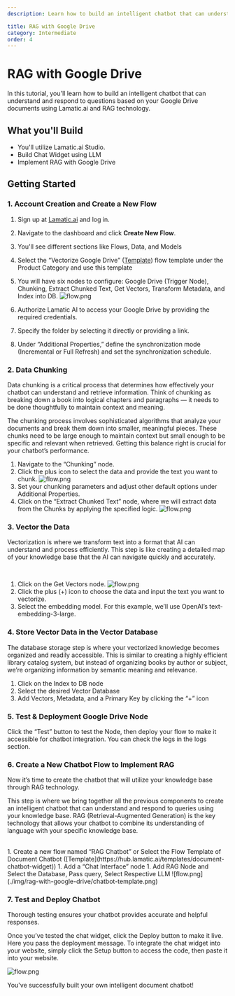 ```yaml
---
description: Learn how to build an intelligent chatbot that can understand and respond to questions based on your Google Drive documents using Lamatic.ai and RAG technology.

title: RAG with Google Drive
category: Intermediate
order: 4
---
```


# RAG with Google Drive

In this tutorial, you'll learn how to build an intelligent chatbot that can understand and respond to questions based on your Google Drive documents using Lamatic.ai and RAG technology.


## What you'll Build
- You'll utilize Lamatic.ai Studio.
- Build Chat Widget using LLM
- Implement RAG with Google Drive


## Getting Started


### 1. Account Creation and Create a New Flow
1. Sign up at [Lamatic.ai](https://lamatic.ai/) and log in.
1. Navigate to the dashboard and click **Create New Flow**.
1. You'll see different sections like Flows, Data, and Models
1. Select the “Vectorize Google Drive” ([Template](https://hub.lamatic.ai/templates/google-drive-sync)) flow template under the Product Category and use this template
1. You will have six nodes to configure: Google Drive (Trigger Node), Chunking, Extract Chunked Text, Get Vectors, Transform Metadata, and Index into DB.
    ![flow.png](./img/rag-with-google-drive/gd-4.png)
    
1. Authorize Lamatic AI to access your Google Drive by providing the required credentials.
1. Specify the folder by selecting it directly or providing a link.
1. Under “Additional Properties,” define the synchronization mode (Incremental or Full Refresh) and set the synchronization schedule.


### 2. Data Chunking
Data chunking is a critical process that determines how effectively your chatbot can understand and retrieve information. Think of chunking as breaking down a book into logical chapters and paragraphs — it needs to be done thoughtfully to maintain context and meaning.

The chunking process involves sophisticated algorithms that analyze your documents and break them down into smaller, meaningful pieces. These chunks need to be large enough to maintain context but small enough to be specific and relevant when retrieved. Getting this balance right is crucial for your chatbot’s performance.

1. Navigate to the “Chunking” node.
1. Click the plus icon to select the data and provide the text you want to chunk.
    ![flow.png](./img/rag-with-google-drive/gd-3.png)
1. Set your chunking parameters and adjust other default options under Additional Properties.
1. Click on the “Extract Chunked Text” node, where we will extract data from the Chunks by applying the specified logic.
    ![flow.png](./img/rag-with-google-drive/gd-2.png)

### 3. Vector the Data
Vectorization is where we transform text into a format that AI can understand and process efficiently. This step is like creating a detailed map of your knowledge base that the AI can navigate quickly and accurately.

<br/>

1. Click on the Get Vectors node.
    ![flow.png](./img/rag-with-google-drive/gd-1.png)
1. Click the plus (+) icon to choose the data and input the text you want to vectorize.
1. Select the embedding model. For this example, we’ll use OpenAI’s text-embedding-3-large.

### 4. Store Vector Data in the Vector Database
The database storage step is where your vectorized knowledge becomes organized and readily accessible. This is similar to creating a highly efficient library catalog system, but instead of organizing books by author or subject, we’re organizing information by semantic meaning and relevance.
<br/>

1. Click on the Index to DB node
1. Select the desired Vector Database
1. Add Vectors, Metadata, and a Primary Key by clicking the “+” icon

### 5. Test & Deployment Google Drive Node
Click the “Test” button to test the Node, then deploy your flow to make it accessible for chatbot integration. You can check the logs in the logs section.

### 6. Create a New Chatbot Flow to Implement RAG
Now it’s time to create the chatbot that will utilize your knowledge base through RAG technology.

This step is where we bring together all the previous components to create an intelligent chatbot that can understand and respond to queries using your knowledge base. RAG (Retrieval-Augmented Generation) is the key technology that allows your chatbot to combine its understanding of language with your specific knowledge base.

<br/>
1. Create a new flow named “RAG Chatbot” or Select the Flow Template of Document Chatbot ([Template](https://hub.lamatic.ai/templates/document-chatbot-widget))
1. Add a “Chat Interface” node
1. Add RAG Node and Select the Database, Pass query, Select Respective LLM
    ![flow.png](./img/rag-with-google-drive/chatbot-template.png)

### 7. Test and Deploy Chatbot
Thorough testing ensures your chatbot provides accurate and helpful responses.

Once you’ve tested the chat widget, click the Deploy button to make it live. Here you pass the deployment message. To integrate the chat widget into your website, simply click the Setup button to access the code, then paste it into your website.

![flow.png](./img/rag-with-google-drive/chatbot-share.png)


You've successfully built your own intelligent document chatbot!
